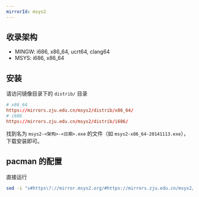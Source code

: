 ```yaml
---
mirrorId: msys2
---
```


## 收录架构

* MINGW: i686, x86_64, ucrt64, clang64
* MSYS: i686, x86_64

## 安装

请访问镜像目录下的 `distrib/` 目录

```conf
# x86_64
https://mirrors.zju.edu.cn/msys2/distrib/x86_64/
# i686
https://mirrors.zju.edu.cn/msys2/distrib/i686/
```

找到名为 `msys2-<架构>-<日期>.exe` 的文件（如 `msys2-x86_64-20141113.exe`），下载安装即可。

## pacman 的配置

直接运行

```bash
sed -i "s#https\?://mirror.msys2.org/#https://mirrors.zju.edu.cn/msys2/#g" /etc/pacman.d/mirrorlist*
```

